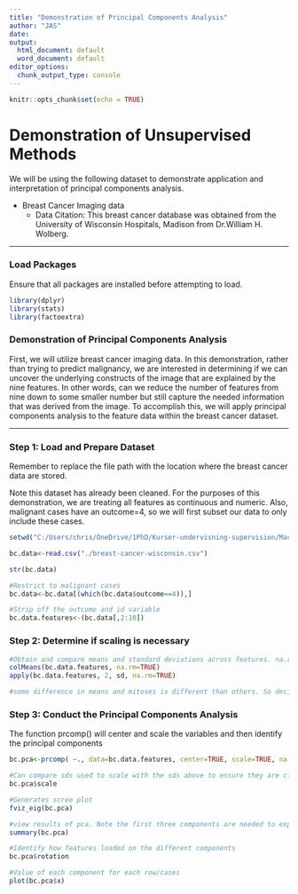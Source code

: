 ```yaml
---
title: "Demonstration of Principal Components Analysis"
author: "JAS"
date: 
output:
  html_document: default
  word_document: default
editor_options:
  chunk_output_type: console
---
```


```r
knitr::opts_chunk$set(echo = TRUE)
```


# Demonstration of Unsupervised Methods 

We will be using the following dataset to demonstrate application and interpretation of principal components analysis.

* Breast Cancer Imaging data 
    + Data Citation: This breast cancer database was obtained from the University of Wisconsin Hospitals, Madison from Dr.William H. Wolberg. 


***

### Load Packages 
Ensure that all packages are installed before attempting to load. 

```r
library(dplyr)
library(stats)
library(factoextra)

```

### Demonstration of Principal Components Analysis
First, we will utilize breast cancer imaging data. In this demonstration, rather than trying to predict malignancy, we are interested in determining if we can uncover the underlying constructs of the image that are explained by the nine features. In other words, can we reduce the number of features from nine down to some smaller number but still capture the needed information that was derived from the image. To accomplish this, we will apply principal components analysis to the feature data within the breast cancer dataset.

***

### Step 1: Load and Prepare Dataset
Remember to replace the file path with the location where the breast cancer data are stored.

Note this dataset has already been cleaned. For the purposes of this demonstration, we are treating all features as continuous and numeric. Also, malignant cases have an outcome=4, so we will first subset our data to only include these cases.

```r

setwd("C:/Users/chris/OneDrive/1PhD/Kurser-undervisning-supervision/Machine learning/R")

bc.data<-read.csv("./breast-cancer-wisconsin.csv")

str(bc.data)

#Restrict to malignant cases
bc.data<-bc.data[(which(bc.data$outcome==4)),]

#Strip off the outcome and id variable
bc.data.features<-(bc.data[,2:10])

```

### Step 2: Determine if scaling is necessary

```r
#Obtain and compare means and standard deviations across features. na.rm removes the missings
colMeans(bc.data.features, na.rm=TRUE)
apply(bc.data.features, 2, sd, na.rm=TRUE)

#some difference in means and mitoses is different than others. So decide to center and scale

```

### Step 3: Conduct the Principal Components Analysis
The function prcomp() will center and scale the variables and then identify the principal components

```r

bc.pca<-prcomp( ~., data=bc.data.features, center=TRUE, scale=TRUE, na.action=na.omit)

#Can compare sds used to scale with the sds above to ensure they are close.
bc.pca$scale

#Generates scree plot
fviz_eig(bc.pca)

#view results of pca. Note the first three components are needed to explain at least 75% of the variance
summary(bc.pca)

#Identify how features loaded on the different components
bc.pca$rotation

#Value of each component for each row/cases
plot(bc.pca$x)
```
